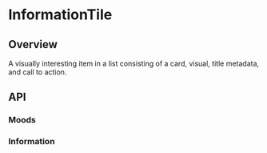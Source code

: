 
<Meta of={InformationTileStories} />

# InformationTile

<ResourceLinks
  sourceCode="https://github.com/cultureamp/kaizen-design-system/tree/main/packages/components/src/InformationTile"
  figma="https://www.figma.com/file/ZRfnoNUXbGZv4eVWLbF4Az/%EF%B8%8F%F0%9F%96%BC%EF%B8%8F-Component-Gallery?node-id=9%3A37846&t=QliptwSIGF2YVAnx-1"
  designGuidelines="https://cultureamp.atlassian.net/wiki/spaces/DesignSystem/pages/3079077889/Tile#InformationTile%3A"
  className="!mb-8"
/>

<KaioNotification />

<Installation
  installCommand="yarn add @kaizen/components"
  importStatement='import { InformationTile } from "@kaizen/components"'
/>

## Overview

A visually interesting item in a list consisting of a card, visual, title metadata, and call to action.

<Canvas of={InformationTileStories.Playground} />
<Controls of={InformationTileStories.Playground} />

## API

### Moods
<Canvas of={InformationTileStories.Moods} />

### Information
<Canvas of={InformationTileStories.Information} />

